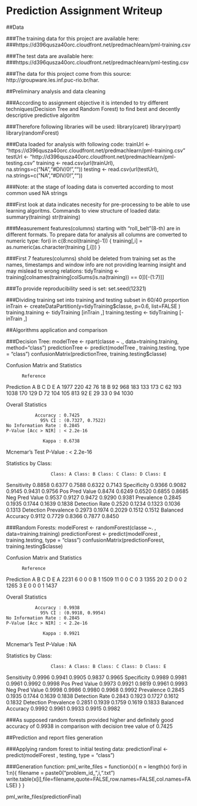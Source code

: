 # Prediction Assignment Writeup

##Data 

###The training data for this project are available here: 
###https://d396qusza40orc.cloudfront.net/predmachlearn/pml-training.csv

###The test data are available here: 
###https://d396qusza40orc.cloudfront.net/predmachlearn/pml-testing.csv

###The data for this project come from this source: http://groupware.les.inf.puc-rio.br/har.

##Preliminary analysis and data cleaning

###According to assignment objective it is intended to try different techniques(Decision Tree and Random Forest) to find best and decently descriptive predictive algoritm

###Therefore following libraries will be used:
library(caret)
library(rpart)
library(randomForest)

###Data loaded for analysis with following code:
trainUrl <- "https://d396qusza40orc.cloudfront.net/predmachlearn/pml-training.csv"
testUrl <- "http://d396qusza40orc.cloudfront.net/predmachlearn/pml-testing.csv"
training <- read.csv(url(trainUrl), na.strings=c("NA","#DIV/0!",""))
testing <- read.csv(url(testUrl), na.strings=c("NA","#DIV/0!",""))

###Note: at the stage of loading data is converted according to most common used NA strings

###First look at data indicates necesity for pre-processing to be able to use learning algoritms. Commands to view structure of loaded data:
summary(training)
str(training)

###Measurement features(columns) starting with "roll_belt"(8-th) are in different formats. To prepare data for analysis all columns are converted to numeric type:
for(i in c(8:ncol(training)-1)) {
	training[,i] = as.numeric(as.character(training [,i]))
}

###First 7 features(columns) shold be deleted from training set as the names, timestamps and window info are not providing learning insight and may mislead to wrong relations:
tidyTraining <- training[colnames(training[colSums(is.na(training)) == 0])[-(1:7)]]

###To provide reproducibility seed is set:
set.seed(12321)

###Dividing training set into training and testing subset in 60/40 proportion
inTrain <- createDataPartition(y=tidyTraining$classe, p=0.6, list=FALSE )
training.training <- tidyTraining [inTrain ,]
training.testing <- tidyTraining [-inTrain ,]

##Algorithms application and comparison

###Decision Tree:
modelTree <- rpart(classe ~ ., data=training.training, method="class")
predictionTree <- predict(modelTree , training.testing, type = "class")
confusionMatrix(predictionTree, training.testing$classe)

Confusion Matrix and Statistics

          Reference
Prediction    A    B    C    D    E
         A 1977  220   42   76   18
         B   92  968  183  133  173
         C   62  193 1038  170  129
         D   72  104  105  813   92
         E   29   33    0   94 1030

Overall Statistics
                                          
               Accuracy : 0.7425          
                 95% CI : (0.7327, 0.7522)
    No Information Rate : 0.2845          
    P-Value [Acc > NIR] : < 2.2e-16       
                                          
                  Kappa : 0.6738          
 Mcnemar's Test P-Value : < 2.2e-16       

Statistics by Class:

                     Class: A Class: B Class: C Class: D Class: E
Sensitivity            0.8858   0.6377   0.7588   0.6322   0.7143
Specificity            0.9366   0.9082   0.9145   0.9431   0.9756
Pos Pred Value         0.8474   0.6249   0.6520   0.6855   0.8685
Neg Pred Value         0.9537   0.9127   0.9472   0.9290   0.9381
Prevalence             0.2845   0.1935   0.1744   0.1639   0.1838
Detection Rate         0.2520   0.1234   0.1323   0.1036   0.1313
Detection Prevalence   0.2973   0.1974   0.2029   0.1512   0.1512
Balanced Accuracy      0.9112   0.7729   0.8366   0.7877   0.8450

###Random Forests:
modelForest <- randomForest(classe ~. , data=training.training)
predictionForest <- predict(modelForest , training.testing, type = "class")
confusionMatrix(predictionForest, training.testing$classe)

Confusion Matrix and Statistics

          Reference
Prediction    A    B    C    D    E
         A 2231    6    0    0    0
         B    1 1509   11    0    0
         C    0    3 1355   20    2
         D    0    0    2 1265    3
         E    0    0    0    1 1437

Overall Statistics
                                          
               Accuracy : 0.9938          
                 95% CI : (0.9918, 0.9954)
    No Information Rate : 0.2845          
    P-Value [Acc > NIR] : < 2.2e-16       
                                          
                  Kappa : 0.9921          
 Mcnemar's Test P-Value : NA              

Statistics by Class:

                     Class: A Class: B Class: C Class: D Class: E
Sensitivity            0.9996   0.9941   0.9905   0.9837   0.9965
Specificity            0.9989   0.9981   0.9961   0.9992   0.9998
Pos Pred Value         0.9973   0.9921   0.9819   0.9961   0.9993
Neg Pred Value         0.9998   0.9986   0.9980   0.9968   0.9992
Prevalence             0.2845   0.1935   0.1744   0.1639   0.1838
Detection Rate         0.2843   0.1923   0.1727   0.1612   0.1832
Detection Prevalence   0.2851   0.1939   0.1759   0.1619   0.1833
Balanced Accuracy      0.9992   0.9961   0.9933   0.9915   0.9982

###As supposed random forests provided higher and definitely good accuracy of 0.9938 in comparison with decision tree value of 0.7425

##Prediction and report files generation

###Applying random forest to initial testing data:
predictionFinal <- predict(modelForest , testing, type = "class")

###Generation function:
pml_write_files = function(x){
  n = length(x)
  for(i in 1:n){
    filename = paste0("problem_id_",i,".txt")
    write.table(x[i],file=filename,quote=FALSE,row.names=FALSE,col.names=FALSE)
  }
}

pml_write_files(predictionFinal)
